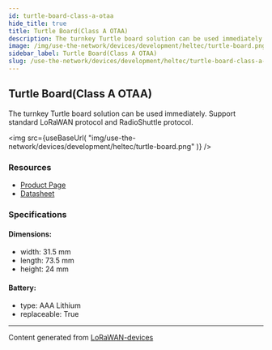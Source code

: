 ```yaml
---
id: turtle-board-class-a-otaa
hide_title: true
title: Turtle Board(Class A OTAA)
description: The turnkey Turtle board solution can be used immediately. Support standard LoRaWAN protocol and RadioShuttle protocol.
image: /img/use-the-network/devices/development/heltec/turtle-board.png
sidebar_label: Turtle Board(Class A OTAA)
slug: /use-the-network/devices/development/heltec/turtle-board-class-a-otaa
---
```



## Turtle Board(Class A OTAA)

The turnkey Turtle board solution can be used immediately. Support standard LoRaWAN protocol and RadioShuttle protocol.

<img
src={useBaseUrl(
"img/use-the-network/devices/development/heltec/turtle-board.png"
)}
/>

### Resources

- [Product Page](https://heltec.org/project/turtle-board/)
- [Datasheet](https://heltec.org/project/turtle-board/#1552557147424-7f1ec-5c651922-b0bb1778-6c4e)

### Specifications

#### Dimensions:
- width: 31.5 mm
- length: 73.5 mm
- height: 24 mm
#### Battery: 
- type: AAA Lithium
- replaceable: True



---
Content generated from [LoRaWAN-devices](https://github.com/TheThingsNetwork/lorawan-devices)